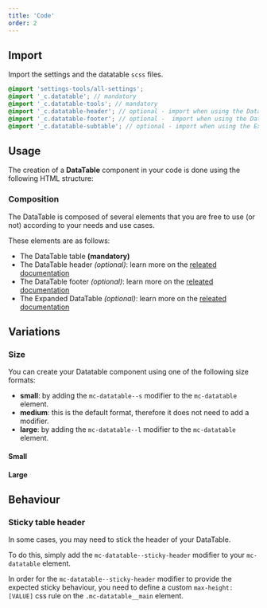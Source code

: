 ```yaml
---
title: 'Code'
order: 2
---
```


## Import

Import the settings and the datatable `scss` files.

```scss
@import 'settings-tools/all-settings';
@import '_c.datatable'; // mandatory
@import '_c.datatable-tools'; // mandatory
@import '_c.datatable-header'; // optional - import when using the DataTable with a header
@import '_c.datatable-footer'; // optional -  import when using the DataTable with a footer
@import '_c.datatable-subtable'; // optional - import when using the Expanded DataTable
```

## Usage

The creation of a **DataTable** component in your code is done using the following HTML structure:

<Preview path="default" />

### Composition

The DataTable is composed of several elements that you are free to use (or not) according to your needs and use cases.

These elements are as follows:

- The DataTable table **(mandatory)**
- The DataTable header _(optional)_: learn more on the [releated documentation](/Components/Datatable/header/)
- The DataTable footer _(optional)_: learn more on the [releated documentation](/Components/Datatable/footer/)
- The Expanded DataTable _(optional)_: learn more on the [releated documentation](/Components/Datatable/expand/)

## Variations

### Size

You can create your Datatable component using one of the following size formats:

- **small**: by adding the `mc-datatable--s` modifier to the `mc-datatable` element.
- **medium**: this is the default format, therefore it does not need to add a modifier.
- **large**: by adding the `mc-datatable--l` modifier to the `mc-datatable` element.

#### Small

<Preview path="small" nude />

#### Large

<Preview path="large" nude />

## Behaviour

### Sticky table header

In some cases, you may need to stick the header of your DataTable.

To do this, simply add the `mc-datatable--sticky-header` modifier to your `mc-datatable` element.

<Preview path="sticky" nude />

<Highlight theme="tips" title="Define your own max-height">

In order for the `mc-datatable--sticky-header` modifier to provide the expected sticky behaviour, you need to define a custom `max-height: [VALUE]` css rule on the `.mc-datatable__main` element.

</Highlight>
